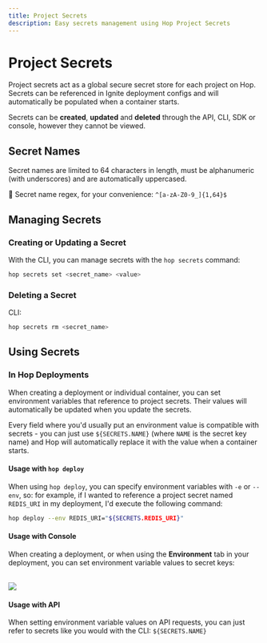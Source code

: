 ```yaml
---
title: Project Secrets
description: Easy secrets management using Hop Project Secrets
---
```



# Project Secrets

Project secrets act as a global secure secret store for each project on Hop. Secrets can be referenced in Ignite deployment configs and will automatically be populated when a container starts.

Secrets can be **created**, **updated** and **deleted** through the API, CLI, SDK or console, however they cannot be viewed.

## Secret Names

Secret names are limited to 64 characters in length, must be alphanumeric (with underscores) and are automatically uppercased.

📝 Secret name regex, for your convenience: `^[a-zA-Z0-9_]{1,64}$`

## Managing Secrets

### Creating or Updating a Secret

With the CLI, you can manage secrets with the `hop secrets` command:

```sh
hop secrets set <secret_name> <value>
```

### Deleting a Secret

CLI:

```sh
hop secrets rm <secret_name>
```

## Using Secrets

### In Hop Deployments

When creating a deployment or individual container, you can set environment variables that reference to project secrets. Their values will automatically be updated when you update the secrets.

Every field where you'd usually put an environment value is compatible with secrets - you can just use `${SECRETS.NAME}` (where `NAME` is the secret key name) and Hop will automatically replace it with the value when a container starts.

#### Usage with `hop deploy`

When using `hop deploy`, you can specify environment variables with `-e` or `--env`, so: for example, if I wanted to reference a project secret named `REDIS_URI` in my deployment, I'd execute the following command:

```bash
hop deploy --env REDIS_URI="${SECRETS.REDIS_URI}"
```

#### Usage with Console

When creating a deployment, or when using the **Environment** tab in your deployment, you can set environment variable values to secret keys:

<br />

<Bleed>
	<Image src={hopEnv1} />
</Bleed>

#### Usage with API

When setting environment variable values on API requests, you can just refer to secrets like you would with the CLI: `${SECRETS.NAME}`
